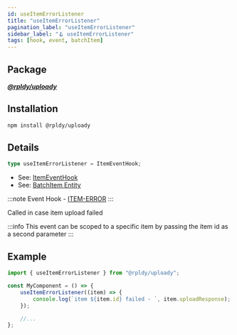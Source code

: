 ```yaml
---
id: useItemErrorListener
title: "useItemErrorListener"
pagination_label: "useItemErrorListener"
sidebar_label: "🪝 useItemErrorListener"
tags: [hook, event, batchItem]
---
```


## Package

**_[@rpldy/uploady](../../../packages/rpldy-uploady)_**

## Installation

```bash npm2yarn
npm install @rpldy/uploady
```

## Details

```typescript
type useItemErrorListener = ItemEventHook;
```

- See: [ItemEventHook](../../types#itemeventhook)
- See: [BatchItem Entity](../../entities#batchitem)

:::note
Event Hook - [ITEM-ERROR](../../events#itemError)
:::

Called in case item upload failed

:::info
This event can be scoped to a specific item by passing the item id as a second parameter
:::

## Example

```javascript
import { useItemErrorListener } from "@rpldy/uploady";

const MyComponent = () => {
    useItemErrorListener((item) => {
        console.log(`item ${item.id} failed - `, item.uploadResponse);
    });

    //...
};
```
